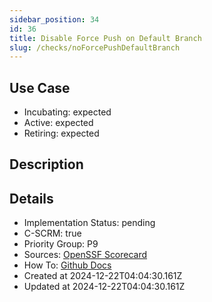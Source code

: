 ```yaml
---
sidebar_position: 34
id: 36
title: Disable Force Push on Default Branch
slug: /checks/noForcePushDefaultBranch
---
```


## Use Case
<!-- LEVELS:START -->
- Incubating: expected
- Active: expected
- Retiring: expected
<!-- LEVELS:END -->

<!-- DESCRIPTION:START -->
## Description
<!-- DESCRIPTION:END -->

<!-- DETAILS:START -->
## Details
- Implementation Status: pending
- C-SCRM: true
- Priority Group: P9
- Sources: [OpenSSF Scorecard](https://github.com/ossf/scorecard/blob/main/docs/checks.md#branch-protection)
- How To: [Github Docs](https://docs.github.com/en/repositories/configuring-branches-and-merges-in-your-repository/managing-protected-branches/about-protected-branches)
- Created at 2024-12-22T04:04:30.161Z
- Updated at 2024-12-22T04:04:30.161Z
<!-- DETAILS:END -->
